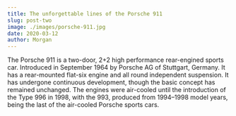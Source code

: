 ```yaml
---
title: The unforgettable lines of the Porsche 911
slug: post-two
image: ./images/porsche-911.jpg
date: 2020-03-12
author: Morgan
---
```


The Porsche 911 is a two-door, 2+2 high performance rear-engined sports car. Introduced in September 1964 by Porsche AG of Stuttgart, Germany. It has a rear-mounted flat-six engine and all round independent suspension. It has undergone continuous development, though the basic concept has remained unchanged. The engines were air-cooled until the introduction of the Type 996 in 1998, with the 993, produced from 1994–1998 model years, being the last of the air-cooled Porsche sports cars.
